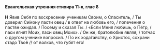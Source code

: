 #### Евангельская утренняя стихира 11-я, глас 8

**H** Явив Себя по воскресении ученикам Своим, о Спаситель, / Ты доверил Си́мону пасти овец / в ответ на любовь его, / попечения о пастве ожидая. / Посему и сказал Ты: / «Если Меня любишь, о Пётр, / паси ягнят Моих, паси овец Моих». / Он же, братолюбие являя, / тотчас о другом ученике вопросил. / По их хода́тайству, о Христос, сохрани стадо Твоё // от волков, что губят его!
